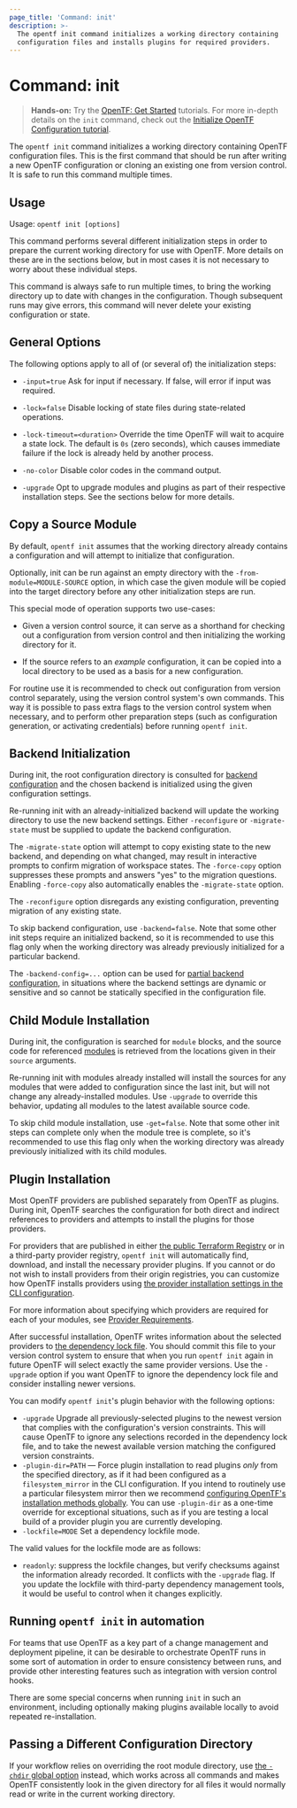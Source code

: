 ```yaml
---
page_title: 'Command: init'
description: >-
  The opentf init command initializes a working directory containing
  configuration files and installs plugins for required providers.
---
```


# Command: init

> **Hands-on:** Try the [OpenTF: Get Started](/opentf/tutorials/aws-get-started?utm_source=WEBSITE&utm_medium=WEB_IO&utm_offer=ARTICLE_PAGE&utm_content=DOCS) tutorials. For more in-depth details on the `init` command, check out the [Initialize OpenTF Configuration tutorial](/opentf/tutorials/cli/init?utm_source=WEBSITE&utm_medium=WEB_IO&utm_offer=ARTICLE_PAGE&utm_content=DOCS).

The `opentf init` command initializes a working directory
containing OpenTF configuration files. This is the first command that should
be run after writing a new OpenTF configuration or cloning an existing one
from version control. It is safe to run this command multiple times.

## Usage

Usage: `opentf init [options]`

This command performs several different initialization steps in order to
prepare the current working directory for use with OpenTF. More details on
these are in the sections below, but in most cases it is not necessary to worry
about these individual steps.

This command is always safe to run multiple times, to bring the working
directory up to date with changes in the configuration. Though subsequent runs
may give errors, this command will never delete your existing configuration or
state.

## General Options

The following options apply to all of (or several of) the initialization steps:

* `-input=true` Ask for input if necessary. If false, will error if
  input was required.

* `-lock=false` Disable locking of state files during state-related operations.

* `-lock-timeout=<duration>` Override the time OpenTF will wait to acquire
  a state lock. The default is `0s` (zero seconds), which causes immediate
  failure if the lock is already held by another process.

* `-no-color` Disable color codes in the command output.

* `-upgrade` Opt to upgrade modules and plugins as part of their respective
  installation steps. See the sections below for more details.

## Copy a Source Module

By default, `opentf init` assumes that the working directory already
contains a configuration and will attempt to initialize that configuration.

Optionally, init can be run against an empty directory with the
`-from-module=MODULE-SOURCE` option, in which case the given module will be
copied into the target directory before any other initialization steps are
run.

This special mode of operation supports two use-cases:

* Given a version control source, it can serve as a shorthand for checking out
  a configuration from version control and then initializing the working directory
  for it.

* If the source refers to an _example_ configuration, it can be copied into
  a local directory to be used as a basis for a new configuration.

For routine use it is recommended to check out configuration from version
control separately, using the version control system's own commands. This way
it is possible to pass extra flags to the version control system when necessary,
and to perform other preparation steps (such as configuration generation, or
activating credentials) before running `opentf init`.

## Backend Initialization

During init, the root configuration directory is consulted for
[backend configuration](/opentf/language/settings/backends/configuration) and the chosen backend
is initialized using the given configuration settings.

Re-running init with an already-initialized backend will update the working
directory to use the new backend settings. Either `-reconfigure` or
`-migrate-state` must be supplied to update the backend configuration.

The `-migrate-state` option will attempt to copy existing state to the new
backend, and depending on what changed, may result in interactive prompts to
confirm migration of workspace states.  The `-force-copy` option suppresses
these prompts and answers "yes" to the migration questions.
Enabling `-force-copy` also automatically enables the `-migrate-state` option.

The `-reconfigure` option disregards any existing configuration, preventing
migration of any existing state.

To skip backend configuration, use `-backend=false`. Note that some other init
steps require an initialized backend, so it is recommended to use this flag only
when the working directory was already previously initialized for a particular
backend.

The `-backend-config=...` option can be used for
[partial backend configuration](/opentf/language/settings/backends/configuration#partial-configuration),
in situations where the backend settings are dynamic or sensitive and so cannot
be statically specified in the configuration file.

## Child Module Installation

During init, the configuration is searched for `module` blocks, and the source
code for referenced [modules](/opentf/language/modules/develop) is retrieved from the locations
given in their `source` arguments.

Re-running init with modules already installed will install the sources for
any modules that were added to configuration since the last init, but will not
change any already-installed modules. Use `-upgrade` to override this behavior,
updating all modules to the latest available source code.

To skip child module installation, use `-get=false`. Note that some other init
steps can complete only when the module tree is complete, so it's recommended
to use this flag only when the working directory was already previously
initialized with its child modules.

## Plugin Installation

Most OpenTF providers are published separately from OpenTF as plugins.
During init, OpenTF searches the configuration for both direct and indirect
references to providers and attempts to install the plugins for those providers.

For providers that are published in either
[the public Terraform Registry](https://registry.terraform.io/) or in a
third-party provider registry, `opentf init` will automatically find,
download, and install the necessary provider plugins. If you cannot or do not
wish to install providers from their origin registries, you can customize how
OpenTF installs providers using
[the provider installation settings in the CLI configuration](/opentf/cli/config/config-file#provider-installation).

For more information about specifying which providers are required for each
of your modules, see [Provider Requirements](/opentf/language/providers/requirements).

After successful installation, OpenTF writes information about the selected
providers to [the dependency lock file](/opentf/language/files/dependency-lock).
You should commit this file to your version control system to ensure that
when you run `opentf init` again in future OpenTF will select exactly
the same provider versions. Use the `-upgrade` option if you want OpenTF
to ignore the dependency lock file and consider installing newer versions.

You can modify `opentf init`'s plugin behavior with the following options:

* `-upgrade` Upgrade all previously-selected plugins to the newest version
  that complies with the configuration's version constraints. This will
  cause OpenTF to ignore any selections recorded in the dependency lock
  file, and to take the newest available version matching the configured
  version constraints.
* `-plugin-dir=PATH` — Force plugin installation to read plugins _only_ from
  the specified directory, as if it had been configured as a `filesystem_mirror`
  in the CLI configuration. If you intend to routinely use a particular
  filesystem mirror then we recommend
  [configuring OpenTF's installation methods globally](/opentf/cli/config/config-file#provider-installation).
  You can use `-plugin-dir` as a one-time override for exceptional situations,
  such as if you are testing a local build of a provider plugin you are
  currently developing.
* `-lockfile=MODE` Set a dependency lockfile mode.

The valid values for the lockfile mode are as follows:

* `readonly`: suppress the lockfile changes, but verify checksums against the
  information already recorded. It conflicts with the `-upgrade` flag. If you
  update the lockfile with third-party dependency management tools, it would be
  useful to control when it changes explicitly.

## Running `opentf init` in automation

For teams that use OpenTF as a key part of a change management and
deployment pipeline, it can be desirable to orchestrate OpenTF runs in some
sort of automation in order to ensure consistency between runs, and provide
other interesting features such as integration with version control hooks.

There are some special concerns when running `init` in such an environment,
including optionally making plugins available locally to avoid repeated
re-installation.

## Passing a Different Configuration Directory

If your workflow relies on overriding
the root module directory, use
[the `-chdir` global option](/opentf/cli/commands#switching-working-directory-with-chdir)
instead, which works across all commands and makes OpenTF consistently look
in the given directory for all files it would normally read or write in the
current working directory.

